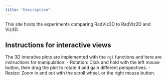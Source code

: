 ---
title: "Description"
---

This site hosts the experiments comparing RadViz3D to RadViz2D and Viz3D.

Instructions for interactive views
----------------------------------
The 3D interative plots are implemented with the `rgl` functions and here are instructions for manipulation:
- Rotation: Click and hold with the left mouse button, then drag the plot to rotate it and gain different perspectives.
- Resize: Zoom in and out with the scroll wheel, or the right mouse button.
